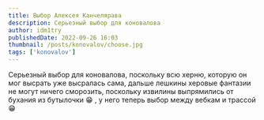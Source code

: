 ```yaml
---
title: Выбор Алексея Канчелярава
description: Серьезный выбор для коновалова
author: idm1try
publishedDate: 2022-09-26 16:03
thumbnail: /posts/konovalov/choose.jpg
tags: ['konovalov']
---
```


Серьезный выбор для коновалова, поскольку всю херню, которую он мог высрать уже высралась сама,
дальше лешкины херовые фантазии не могут ничего сморозить, поскольку извилины выпрямились от бухания
из бутылочки 😁 , у него теперь выбор между вебкам и трассой 😁
